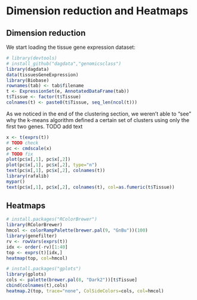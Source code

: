 # Dimension reduction and Heatmaps

## Dimension reduction

We start loading the tissue gene expression dataset:

```r
# library(devtools)
# install_github("dagdata","genomicsclass")
library(dagdata)
data(tissuesGeneExpression)
library(Biobase)
rownames(tab) <- tab$filename
t <- ExpressionSet(e, AnnotatedDataFrame(tab))
t$Tissue <- factor(t$Tissue)
colnames(t) <- paste0(t$Tissue, seq_len(ncol(t)))
```

As we noticed in the end of the clustering section, we weren't able to
"see" why the k-means algorithm defined a certain set of clusters
using only the first two genes.
TODO add text


```r
x <- t(exprs(t))
# TODO check
pc <- cmdscale(x)
# TODO fix
plot(pc$x[,1], pc$x[,2])
plot(pc$x[,1], pc$x[,2], type="n")
text(pc$x[,1], pc$x[,2], colnames(t))
library(rafalib)
mypar()
text(pc$x[,1], pc$x[,2], colnames(t), col=as.fumeric(t$Tissue))
```

## Heatmaps

```r
# install.packages("RColorBrewer")
library(RColorBrewer)
hmcol <- colorRampPalette(brewer.pal(9, "GnBu"))(100)
library(genefilter)
rv <- rowVars(exprs(t))
idx <- order(-rv)[1:40]
top <- exprs(t)[idx,]
heatmap(top, col=hmcol)
```

```r
# install.packages("gplots")
library(gplots)
cols <- palette(brewer.pal(8, "Dark2"))[t$Tissue]
cbind(colnames(t),cols)
heatmap.2(top, trace="none", ColSideColors=cols, col=hmcol)
```
